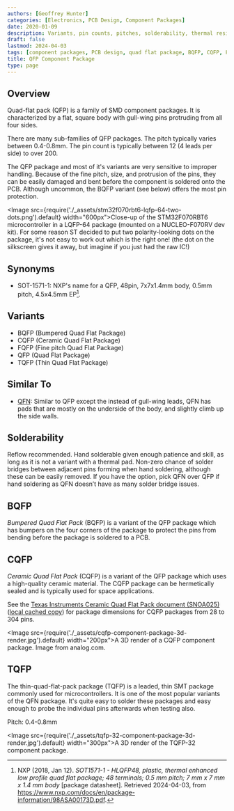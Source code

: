```yaml
---
authors: [Geoffrey Hunter]
categories: [Electronics, PCB Design, Component Packages]
date: 2020-01-09
description: Variants, pin counts, pitches, solderability, thermal resistances, dimensions, land patterns, 3D models and more info for the QFP component package.
draft: false
lastmod: 2024-04-03
tags: [component packages, PCB design, quad flat package, BQFP, CQFP, FQFP, QFP, TQFP, SOT-1571-1]
title: QFP Component Package
type: page
---
```


## Overview

Quad-flat pack (QFP) is a family of SMD component packages. It is characterized by a flat, square body with gull-wing pins protruding from all four sides.

There are many sub-families of QFP packages. The pitch typically varies between 0.4-0.8mm. The pin count is typically between 12 (4 leads per side) to over 200.

The QFP package and most of it's variants are very sensitive to improper handling. Because of the fine pitch, size, and protrusion of the pins, they can be easily damaged and bent before the component is soldered onto the PCB. Although uncommon, the BQFP variant (see below) offers the most pin protection.

<Image src={require('./_assets/stm32f070rbt6-lqfp-64-two-dots.png').default} width="600px">Close-up of the STM32F070RBT6 microcontroller in a LQFP-64 package (mounted on a NUCLEO-F070RV dev kit). For some reason ST decided to put two polarity-looking dots on the package, it's not easy to work out which is the right one! (the dot on the silkscreen gives it away, but imagine if you just had the raw IC!)</Image>

## Synonyms

* SOT-1571-1: NXP's name for a QFP, 48pin, 7x7x1.4mm body, 0.5mm pitch, 4.5x4.5mm EP[^nxp-sot1571-1-ds].

## Variants

* BQFP (Bumpered Quad Flat Package)
* CQFP (Ceramic Quad Flat Package)
* FQFP (Fine pitch Quad Flat Package)
* QFP (Quad Flat Package)
* TQFP (Thin Quad Flat Package)

## Similar To

* [QFN](../qfn-component-package): Similar to QFP except the instead of gull-wing leads, QFN has pads that are mostly on the underside of the body, and slightly climb up the side walls. 

## Solderability

Reflow recommended. Hand solderable given enough patience and skill, as long as it is not a variant with a thermal pad. Non-zero chance of solder bridges between adjacent pins forming when hand soldering, although these can be easily removed. If you have the option, pick QFN over QFP if hand soldering as QFN doesn’t have as many solder bridge issues.

## BQFP

_Bumpered Quad Flat Pack_ (BQFP) is a variant of the QFP package which has bumpers on the four corners of the package to protect the pins from bending before the package is soldered to a PCB.

## CQFP

_Ceramic Quad Flat Pack_ (CQFP) is a variant of the QFP package which uses a high-quality ceramic material. The CQFP package can be hermetically sealed and is typically used for space applications.

See the [Texas Instruments Ceramic Quad Flat Pack document (SNOA025)](http://www.ti.com/lit/an/snoa025/snoa025.pdf) ([local cached copy](_assets/snoa025-ti-instruments-cqfp-dimensions.pdf)) for package dimensions for CQFP packages from 28 to 304 pins.

<Image src={require('./_assets/cqfp-component-package-3d-render.jpg').default} width="200px">A 3D render of a CQFP component package. Image from analog.com.</Image>

## TQFP

The thin-quad-flat-pack package (TQFP) is a leaded, thin SMT package commonly used for microcontrollers. It is one of the most popular variants of the QFN package. It's quite easy to solder these packages and easy enough to probe the individual pins afterwards when testing also.

Pitch: 0.4-0.8mm

<Image src={require('./_assets/tqfp-32-component-package-3d-render.jpg').default} width="300px">A 3D render of the TQFP-32 component package.</Image>

[^nxp-sot1571-1-ds]: NXP (2018, Jan 12). _SOT1571-1 - HLQFP48, plastic, thermal enhanced low profile quad flat package; 48 terminals; 0.5 mm pitch; 7 mm x 7 mm x 1.4 mm body_ [package datasheet]. Retrieved 2024-04-03, from https://www.nxp.com/docs/en/package-information/98ASA00173D.pdf.
